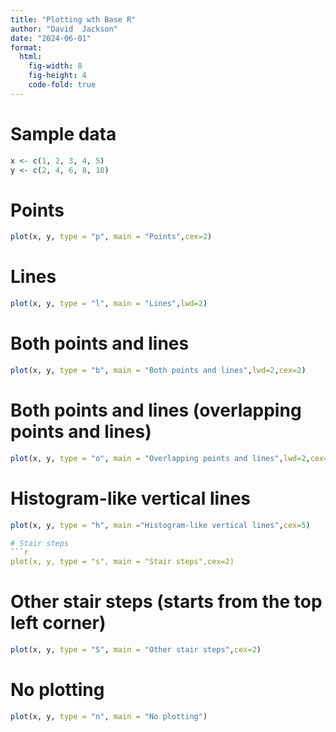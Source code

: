 ```yaml
---
title: "Plotting wth Base R"
author: "David  Jackson"
date: "2024-06-01"
format: 
  html:
    fig-width: 8
    fig-height: 4
    code-fold: true
---
```


# Sample data

```r
x <- c(1, 2, 3, 4, 5)
y <- c(2, 4, 6, 8, 10)
```

# Points
```r
plot(x, y, type = "p", main = "Points",cex=2)
```
# Lines
```r
plot(x, y, type = "l", main = "Lines",lwd=2)
```
# Both points and lines

```r
plot(x, y, type = "b", main = "Both points and lines",lwd=2,cex=2)
```

# Both points and lines (overlapping points and lines)
```r
plot(x, y, type = "o", main = "Overlapping points and lines",lwd=2,cex=2)
```
# Histogram-like vertical lines
```r
plot(x, y, type = "h", main ="Histogram-like vertical lines",cex=5)

# Stair steps
```r
plot(x, y, type = "s", main = "Stair steps",cex=2)
```
# Other stair steps (starts from the top left corner)
```r
plot(x, y, type = "S", main = "Other stair steps",cex=2)
```
# No plotting
```r
plot(x, y, type = "n", main = "No plotting")
```
